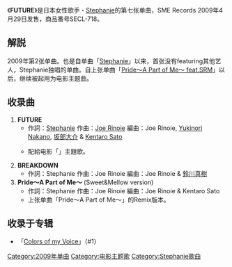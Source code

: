 {{Infobox Single
| Name        = FUTURE
| Cover       = 
| Artist      = [[Stephanie|Stephanie]]
| from Album  = [[Colors_of_my_Voice|Colors of my Voice]]
| Released    = 2009年4月29日
| Format      = [[单曲|单曲]]
| Genre       = [[J-POP|J-POP]]
| Recorded    = 
| Length      = 15分40秒
| Label       = [[SME_Records|SME Records]]
| Producer    = [[Joe_Rinoie|Joe Rinoie]]
| Chart position =
| Last single    = [[Pride〜A_Part_of_Me〜_feat.SRM|Pride〜A Part of Me〜<br />feat.SRM]]<br />（2009年）
| This single    = '''FUTURE'''<br />（2009年）
| Next single    = 
}}
{{Japanese|japanese=フューチャー|kana=|romaji=Fyūchā}}

《'''FUTURE'''》是日本女性歌手・[[Stephanie|Stephanie]]的第七张单曲，SME Records 2009年4月29日发售，商品番号SECL-718。

== 解説 ==
2009年第2张单曲。也是自单曲「[[朋友_(Stephanie专辑)|Stephanie]]」以来，首张没有featuring其他艺人，Stephanie独唱的单曲。自上张单曲「[[Pride〜A_Part_of_Me〜_feat.SRM|Pride〜A Part of Me〜 feat.SRM]]」以后，继续被起用为电影主题曲。

== 收录曲 ==
# '''FUTURE'''
#* 作詞：[[Stephanie|Stephanie]] 作曲：[[Joe_Rinoie|Joe Rinoie]] 編曲：Joe Rinoie, [[Yukinori_Nakano|Yukinori Nakano]], [[坂部大介|坂部大介]] & [[佐藤賢太郎|Kentaro Sato]]
#* {{lang|ja|[[ヘキサゴン・ピクチャーズ|ヘキサゴン・ピクチャーズ]]}}配給电影「{{lang|ja|[[ハイキック・ガール!|ハイキック・ガール!]]}}」主題歌。
# '''BREAKDOWN'''
#* 作詞：Stephanie 作曲：Joe Rinoie 編曲：Joe Rinoie & [[鈴川真樹|鈴川真樹]]
# '''Pride〜A Part of Me〜''' (Sweet&Mellow version)
#* 作詞：Stephanie 作曲：Joe Rinoie 編曲：Joe Rinoie & Kentaro Sato
#* 上张单曲「Pride〜A Part of Me〜」的Remix版本。

== 收录于专辑 ==
* 「[[Colors_of_my_Voice|Colors of my Voice]]」（#1）

{{Stephanie}}

[[Category:2009年单曲|Category:2009年单曲]]
[[Category:电影主题歌|Category:电影主题歌]]
[[Category:Stephanie歌曲|Category:Stephanie歌曲]]


{{Single-stub}}